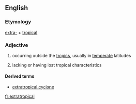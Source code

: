 ==English==

===Etymology===

[[extra-]] + [[tropical]]

===Adjective===
{{en-adj}}

# occurring outside the [[tropics]], usually in [[temperate]] latitudes
# {{context|meteorology}} lacking or having lost tropical characteristics

====Derived terms====
* [[extratropical cyclone]]

[[fr:extratropical]]